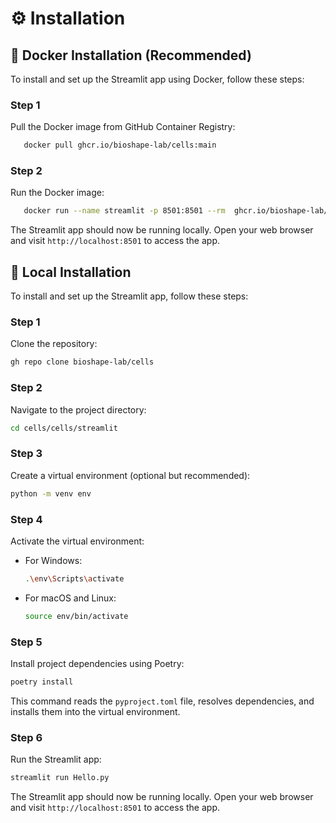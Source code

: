 
# ⚙️ Installation


## 🐳 Docker Installation (Recommended)

To install and set up the Streamlit app using Docker, follow these steps:

<Steps>

### Step 1

Pull the Docker image from GitHub Container Registry:

```bash copy 
   docker pull ghcr.io/bioshape-lab/cells:main
```

### Step 2

Run the Docker image:

```bash copy 
   docker run --name streamlit -p 8501:8501 --rm  ghcr.io/bioshape-lab/cells:main
```

The Streamlit app should now be running locally. Open your web browser and visit `http://localhost:8501` to access the app.


</Steps> 





## 🐍 Local Installation

To install and set up the Streamlit app, follow these steps:


 
<Steps>
 
### Step 1
 
Clone the repository:

   ```bash copy 
   gh repo clone bioshape-lab/cells
   ```
 
### Step 2
 
Navigate to the project directory:

   ```bash copy
   cd cells/cells/streamlit
   ```

### Step 3

Create a virtual environment (optional but recommended):

   ```bash copy
   python -m venv env
   ```

### Step 4

Activate the virtual environment:

   - For Windows:

     ```bash copy
     .\env\Scripts\activate
     ```

   - For macOS and Linux:

     ```bash copy
     source env/bin/activate
     ```

### Step 5

Install project dependencies using Poetry:

   ```bash copy
   poetry install
   ```

   This command reads the `pyproject.toml` file, resolves dependencies, and installs them into the virtual environment.


### Step 6

Run the Streamlit app:

   ```bash copy
   streamlit run Hello.py
   ```

   The Streamlit app should now be running locally. Open your web browser and visit `http://localhost:8501` to access the app.


 
</Steps>





